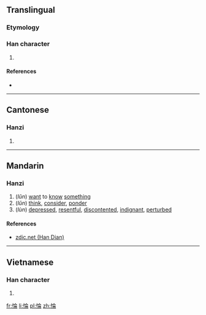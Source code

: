 ==Translingual==

===Etymology===
{{Han compound|心|侖|c1=s|c2=p|t1=heart|ls=psc}}

===Han character===
{{Han char|rn=61|rad=心|as=08|sn=11|four=98027|canj=POMB|ids=⿰忄侖}}

# {{defn|Han|sort=心08}}

====References====
* {{Han ref|kx=0389.240|dkj=10749|dj=0723.100|hdz=42317.030|uh=60C0|ud=24768|bh=D565|bd=54629}}

----

==Cantonese==

===Hanzi===
{{yue-hanzi|jyut=[[leon4]]|y=leun4}}

# {{defn|lang=yue|sort=心08}}

----

==Mandarin==

===Hanzi===
{{cmn-hanzi|pin=[[lǔn]] ([[lun3]]), [[lùn]] ([[lun4]])|wg=lun<sup>3</sup>, lun<sup>4</sup>}}

# (''lǔn'') [[want]] to [[know]] [[something]]
# (''lǔn'') [[think]], [[consider]], [[ponder]]
# (''lùn'') [[depressed]], [[resentful]], [[discontent]]ed, [[indignant]], [[perturb]]ed

====References====
* [http://www.zdic.net/z/19/js/60C0.htm zdic.net (Han Dian)]

----

==Vietnamese==

===Han character===
{{vi-readings|rs=心08|hanviet=luẩn}}

# {{defn|lang=vi|sort=心08}}

[[fr:惀]]
[[li:惀]]
[[pl:惀]]
[[zh:惀]]